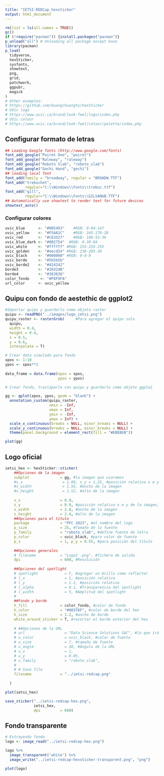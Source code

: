 ---
title: "IETSI-REDCap_hexsticker"
output: html_document
---

```{r setup, include = FALSE}
rm(list = ls(all.names = TRUE))
gc()
if (!require("pacman")) {install.packages("pacman")}
p_unload("all") # Unloading all package except base
library(pacman)
p_load(
  tidyverse, 
  hexSticker, 
  sysfonts, 
  showtext, 
  png, 
  grid, 
  patchwork, 
  ggpubr, 
  magick
)
# Other examples: 
# https://github.com/GuangchuangYu/hexSticker 
# UVic logo
# https://www.uvic.ca/brand/look-feel/logo/index.php 
# UVic colour
# https://www.uvic.ca/brand/look-feel/colour/palette/index.php
```

## Configurar formato de letras

```{r}
## Loading Google fonts (http://www.google.com/fonts)
font_add_google("Poiret One", "poiret")
font_add_google("Raleway", "raleway")
font_add_google("Roboto Slab", "roboto_slab")
font_add_google("Gochi Hand", "gochi")
## loading local font 
font_add(family = "broadway", regular = "BROADW.TTF")
font_add("trebuchet",
         regular="C:\\Windows\\Fonts\\trebuc.ttf")
font_add("gill",
         regular="C:\\Windows\\Fonts\\GILSANUB.TTF")
## Automatically use showtext to render text for future devices
showtext_auto()
```

### Configurar colores

```{r}
uvic_blue      <- "#005493"    #RGB: 0-84-147
uvic_yellow    <- "#F5AA1C"    #RGB: 245-170-28  
uvic_red       <- "#C63527"    #RGB: 198-53-39
uvic_blue_dark <- "#002754"  #RGB: 0-39-84
uvic_white     <- "#ffffff" #RGB: 255-255-255
uvic_golden    <- "#eecd24" #RGB: 238-205-36
uvic_black     <- "#000000" #RGB: 0-0-0
uvic_borde     <- "#5b5b5b"
uvic_borde2    <- "#424242"
borde3         <- "#20324B"
borde4         <- "#363636"
color_fondo     <- "#F8F9FA"
url_color      <- uvic_yellow
```

## Quipu con fondo de aestethic de ggplot2

```{r}
#Importar quipu y guardarlo como objeto raster
quipu <- readPNG("../images/logo_ietsi.png")
quipu_raster <- rasterGrob(     #Para agregar el quipu solo
  quipu, 
  width = 0.4,
  height = 0.4, 
  x = 0.5, 
  y = 0.6,
  interpolate = T)
```

```{r}
# Crear data simulada para fondo
xpos <- 1:10
ypos <- xpos**2
  
data_frame = data.frame(xpos = xpos,
                        ypos = ypos)
```

```{r}
# Crear fondo, traslaparlo con quipu y guardarlo como objeto ggplo2

gg <- qplot(xpos, ypos, geom = "blank") + 
  annotation_custom(quipu_raster, 
                    xmin = -Inf, 
                    xmax = Inf, 
                    ymin = -Inf, 
                    ymax = Inf) + 
  scale_x_continuous(breaks = NULL, minor_breaks = NULL) +
  scale_y_continuous(breaks = NULL, minor_breaks = NULL) +
  theme(panel.background = element_rect(fill = "#EBEBEB"))

plot(gg)
```

## Logo oficial

```{r}
ietsi_hex <- hexSticker::sticker(
    ##Opciones de la imagen
    subplot              = gg, #la imagen que usaremos
    #s_x                  = 1.00, s_y = 1.25, #posición relativa x e y de la imagen, 1=centro
    #s_width              = 1.55, #ancho de la imagen
    #s_height             = 1.52, #alto de la imagen
    
    s_x                  = 0.9, 
    s_y                  = 0.9, #posición relativa x e y de la imagen, 1=centro
    s_width              = 2.8, #ancho de la imagen
    s_height             = 2.4, #alto de la imagen
    ##Opciones para el título
    package              = "PFC 2023", #el nombre del logo
    p_size               = 25, #Tamaño de la fuente
    p_family             = "roboto_slab", #define fuente de letra
    p_color              = uvic_black, #para color de fuente
    p_x                  = 1, p_y = 0.55, #para posición del título
    
    ##Opciones generales
    # filename           = "Logo2 .png", #fichero de salida
    dpi                  = 600, #Resolución
    
    ##Opciones del spotlight
    # spotlight            = F, #agregar un brillo como reflector 
    # l_x                  = 1, #posición relativa
    # l_y                  = 1.2, #posición relativa
    # l_alpha              = 0.1, #Transparencia del spotlight
    # l_width              = 5, #Amplitud del spotlight
    # 
    ##Fondo y borde
    h_fill               = color_fondo, #color de fondo
    h_color              = "#00376F", #color de borde del hex
    h_size               = 1.2, #ancho de borde
    white_around_sticker = T, #recortar el borde exterior del hex
    
    # ##Opciones de la URL
    # url                  = "Data Science Solutions SAC", #lo que irá abajo          
    # u_color              = uvic_black, #color de fuente
    # u_size               = 7, #tamaño de fuente
    # u_angle              = 30, #Ángulo de la URL
    # u_x                  = 1, 
    # u_y                  = 0.05, 
    # u_family             = "roboto_slab", 
    # 
    # # Save file
    filename             = "../ietsi-redcap.png"
    
  )  

plot(ietsi_hex)
```


```{r}
save_sticker("../ietsi-redcap-hex.png",
             ietsi_hex,
             dpi         = 600)
```

## Fondo transparente

```{r}
# Extrayendo fondo
logo <- image_read("../ietsi-redcap-hex.png")

logo %>% 
  image_transparent('white') %>% 
  image_write("../ietsi-redcap-hexsticker-transparent.png", "png")
```

```{r}
plot(logo)
```
